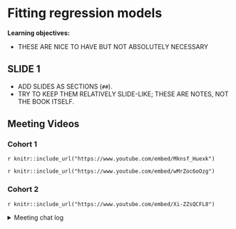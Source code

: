 # Fitting regression models

**Learning objectives:**

- THESE ARE NICE TO HAVE BUT NOT ABSOLUTELY NECESSARY

## SLIDE 1

- ADD SLIDES AS SECTIONS (`##`).
- TRY TO KEEP THEM RELATIVELY SLIDE-LIKE; THESE ARE NOTES, NOT THE BOOK ITSELF.

## Meeting Videos

### Cohort 1

`r knitr::include_url("https://www.youtube.com/embed/Mknsf_Huexk")`

`r knitr::include_url("https://www.youtube.com/embed/wMrZoc6oOzg")`

### Cohort 2

`r knitr::include_url("https://www.youtube.com/embed/Xi-ZZsQCFL8")`

<details>
<summary> Meeting chat log </summary>
```
00:47:15	Ryan Honomichl:	# Kernel Density Plot
d <- density(mtcars$mpg) # returns the density data
plot(d) # plots the results
```
</details>
